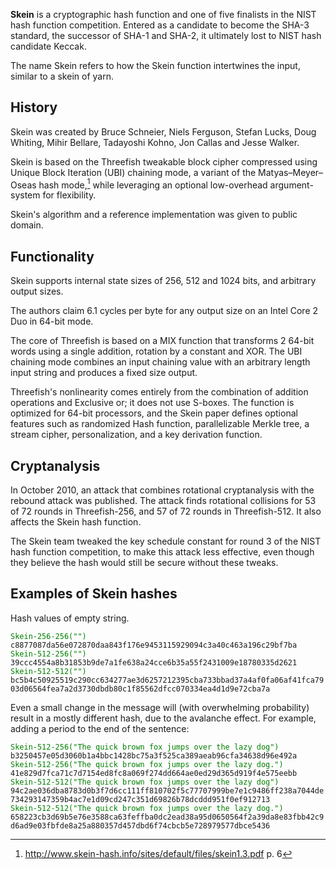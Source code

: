 '''Skein''' is a cryptographic hash function and one of five finalists in the NIST hash function competition. Entered as a candidate to become the SHA-3 standard, the successor of SHA-1 and SHA-2, it ultimately lost to NIST hash candidate Keccak.

The name Skein refers to how the Skein function intertwines the input, similar to a skein of yarn.

== History ==
Skein was created by Bruce Schneier, Niels Ferguson, Stefan Lucks, Doug Whiting, Mihir Bellare, Tadayoshi Kohno, Jon Callas and Jesse Walker.

Skein is based on the Threefish tweakable block cipher compressed using Unique Block Iteration (UBI) chaining mode, a variant of the Matyas–Meyer–Oseas hash mode,<ref>http://www.skein-hash.info/sites/default/files/skein1.3.pdf p. 6</ref> while leveraging an optional low-overhead argument-system for flexibility.

Skein's algorithm and a reference implementation was given to public domain.

== Functionality ==
Skein supports internal state sizes of 256, 512 and 1024 bits, and arbitrary output sizes.

The authors claim 6.1 cycles per byte for any output size on an Intel Core 2 Duo in 64-bit mode.

The core of Threefish is based on a MIX function that transforms 2 64-bit words using a single addition, rotation by a constant and XOR. The UBI chaining mode combines an input chaining value with an arbitrary length input string and produces a fixed size output.

Threefish's nonlinearity comes entirely from the combination of addition operations and Exclusive or; it does not use S-boxes.  The function is optimized for 64-bit processors, and the Skein paper defines optional features such as randomized Hash function, parallelizable Merkle tree, a stream cipher, personalization, and a key derivation function.

==Cryptanalysis==
In October 2010, an attack that combines rotational cryptanalysis with the rebound attack was published. The attack finds rotational collisions for 53 of 72 rounds in Threefish-256, and 57 of 72 rounds in Threefish-512. It also affects the Skein hash function.

The Skein team tweaked the key schedule constant for round 3 of the NIST hash function competition, to make this attack less effective, even though they believe the hash would still be secure without these tweaks.

==Examples of Skein hashes==
Hash values of empty string.
 <span style="color: green;">Skein-256-256("")</span>
 c8877087da56e072870daa843f176e9453115929094c3a40c463a196c29bf7ba
 <span style="color: green;">Skein-512-256("")</span>
 39ccc4554a8b31853b9de7a1fe638a24cce6b35a55f2431009e18780335d2621
 <span style="color: green;">Skein-512-512("")</span>
 bc5b4c50925519c290cc634277ae3d6257212395cba733bbad37a4af0fa06af41fca7903d06564fea7a2d3730dbdb80c1f85562dfcc070334ea4d1d9e72cba7a

Even a small change in the message will (with overwhelming probability) result in a mostly different hash, due to the avalanche effect. For example, adding a period to the end of the sentence:
 <span style="color: green;">Skein-512-256("The quick brown fox jumps over the lazy dog")</span>
 b3250457e05d3060b1a4bbc1428bc75a3f525ca389aeab96cfa34638d96e492a
 <span style="color: green;">Skein-512-256("The quick brown fox jumps over the lazy dog.")</span>
 41e829d7fca71c7d7154ed8fc8a069f274dd664ae0ed29d365d919f4e575eebb
 <span style="color: green;">Skein-512-512("The quick brown fox jumps over the lazy dog")</span>
 94c2ae036dba8783d0b3f7d6cc111ff810702f5c77707999be7e1c9486ff238a7044de734293147359b4ac7e1d09cd247c351d69826b78dcddd951f0ef912713
 <span style="color: green;">Skein-512-512("The quick brown fox jumps over the lazy dog.")</span>
 658223cb3d69b5e76e3588ca63feffba0dc2ead38a95d0650564f2a39da8e83fbb42c9d6ad9e03fbfde8a25a880357d457dbd6f74cbcb5e728979577dbce5436
